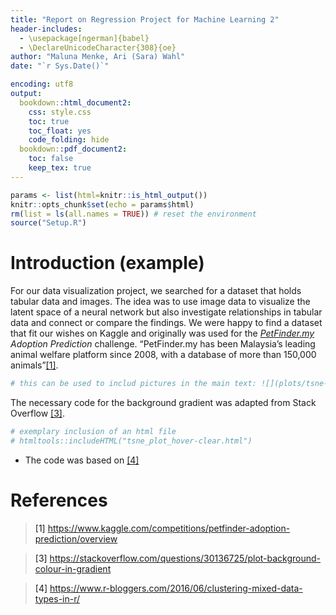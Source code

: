 ```yaml
---
title: "Report on Regression Project for Machine Learning 2"
header-includes:
  - \usepackage[ngerman]{babel}
  - \DeclareUnicodeCharacter{308}{oe}  
author: "Maluna Menke, Ari (Sara) Wahl"
date: "`r Sys.Date()`"

encoding: utf8
output:
  bookdown::html_document2:
    css: style.css
    toc: true
    toc_float: yes
    code_folding: hide
  bookdown::pdf_document2:
    toc: false
    keep_tex: true
---
```


```r
params <- list(html=knitr::is_html_output())
knitr::opts_chunk$set(echo = params$html)
rm(list = ls(all.names = TRUE)) # reset the environment
source("Setup.R")
```

# Introduction (example)

For our data visualization project, we searched for a dataset that 
holds tabular data and images. The idea was to use image data to visualize the latent space of a neural network but also investigate relationships in tabular data and connect or compare the findings. We were happy to find a dataset that fit our wishes on Kaggle and originally was used for the *[PetFinder.my](https://www.petfinder.my) Adoption Prediction* challenge. "PetFinder.my has been Malaysia's leading animal welfare platform since 2008, with a database of more than 150,000 animals"[[1]](#1).

```r



# this can be used to includ pictures in the main text: ![](plots/tsne-2000.png)
```



The necessary code for the background gradient was adapted from Stack Overflow [[3]](#3).


```r
# exemplary inclusion of an html file
# htmltools::includeHTML("tsne_plot_hover-clear.html")
```



- The code was based on [[4]](#4)


# References

> <a id="id_1">[1]</a> <https://www.kaggle.com/competitions/petfinder-adoption-prediction/overview>


> <a id="id_3">[3]</a> <https://stackoverflow.com/questions/30136725/plot-background-colour-in-gradient> 
 
> <a id="id_4">[4]</a> <https://www.r-bloggers.com/2016/06/clustering-mixed-data-types-in-r/> 
 


